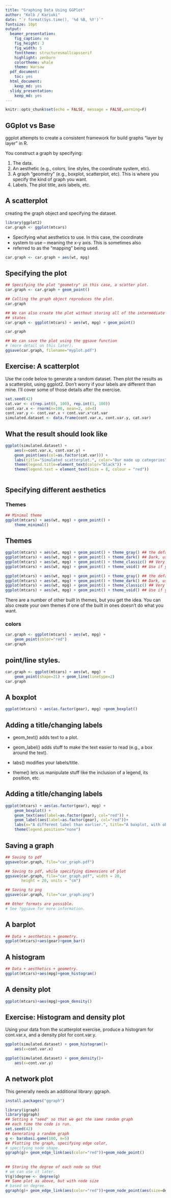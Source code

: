 ```yaml
---
title: "Graphing Data Using GGPlot"
author: "Kolb / Kariuki"
date: "`r format(Sys.time(), '%d %B, %Y')`"
fontsize: 10pt
output:
  beamer_presentation: 
    fig_caption: no
    fig_height: 3
    fig_width: 5
    fonttheme: structuresmallcapsserif
    highlight: zenburn
    colortheme: whale
    theme: Warsaw
  pdf_document:
    toc: yes
  html_document:
    keep_md: yes
  slidy_presentation:
    keep_md: yes
---
```

 
```r
knitr::opts_chunk$set(echo = FALSE, message = FALSE,warning=F)
```
 
 


## GGplot vs Base

ggplot attempts to create a consistent framework for build graphs "layer by layer" in R. 

You construct a graph by specifying:

1. The data.
2. An aesthetic (e.g., colors, line styles, the coordinate system, etc). 
3. A graph "geometry" (e.g., boxplot, scatterplot, etc). This is where you specify the kind of graph you want.
4. Labels. The plot title, axis labels, etc. 


## A scatterplot 

creating the graph object and specifying the dataset.

```r
library(ggplot2)
car.graph <- ggplot(mtcars)
```


- Specifying what aesthetics to use. In this case, the coordinate
- system to use -- meaning the x-y axis. This is sometimes also
- referred to as the "mapping" being used.


```r
car.graph <- car.graph + aes(wt, mpg)
```


## Specifying the plot

```r
## Specifying the plot "geometry" in this case, a scatter plot.
car.graph <- car.graph + geom_point()

## Calling the graph object reproduces the plot.
car.graph

## We can also create the plot without storing all of the intermediate
## states
car.graph <- ggplot(mtcars) + aes(wt, mpg) + geom_point()

car.graph

```


```r

## We can save the plot using the ggsave function 
# (more detail on this later).
ggsave(car.graph, filename="myplot.pdf")

```


## Exercise: A scatterplot

Use the code below to generate a random dataset. Then plot the results
as a scatterplot, using ggplot2. Don't worry if your labels are
different than mine. I'll cover some of those details after the
exercise.

```r
set.seed(42)
cat.var <- c(rep.int(0, 100), rep.int(1, 100))
cont.var.x <- rnorm(n=100, mean=2, sd=4)
cont.var.y <- cont.var.x + cont.var.x*cat.var
simulated.dataset <- data.frame(cont.var.x, cont.var.y, cat.var)
```

## What the result should look like

```r
ggplot(simulated.dataset) +
    aes(x=cont.var.x, cont.var.y) +
    geom_point(aes(col=as.factor(cat.var))) + 
    labs(title="Simulated scatterplot.", color="Our made up categories") +
    theme(legend.title=element_text(color="black")) + 
    theme(legend.text = element_text(size = 8, colour = "red"))
     

```



## Specifying different aesthetics

### Themes 
```r
## Minimal theme
ggplot(mtcars) + aes(wt, mpg) + geom_point() + 
    theme_minimal()
```

## Themes

```r
ggplot(mtcars) + aes(wt, mpg) + geom_point() + theme_gray() ## the default
ggplot(mtcars) + aes(wt, mpg) + geom_point() + theme_dark() ## Dark, usually not recommended.
ggplot(mtcars) + aes(wt, mpg) + geom_point() + theme_classic() ## Very traditional
ggplot(mtcars) + aes(wt, mpg) + geom_point() + theme_void() ## Use if you don't want an axis.
```

```r
ggplot(mtcars) + aes(wt, mpg) + geom_point() + theme_gray() ## the default
ggplot(mtcars) + aes(wt, mpg) + geom_point() + theme_dark() ## Dark, usually not recommended.
ggplot(mtcars) + aes(wt, mpg) + geom_point() + theme_classic() ## Very traditional
ggplot(mtcars) + aes(wt, mpg) + geom_point() + theme_void() ## Use if you don't want an axis.
```



There are a number of other built in themes, but you get the idea. You
can also create your own themes if one of the built in ones doesn't do
what you want.

### colors

```r
car.graph <- ggplot(mtcars) + aes(wt, mpg) + 
    geom_point(color="red")
car.graph
```



## point/line styles.

```r
car.graph <- ggplot(mtcars) + aes(wt, mpg) + 
    geom_point(shape=21) + geom_line(linetype=2)
car.graph
```

 
## A boxplot
```r

ggplot(mtcars) + aes(as.factor(gear), mpg) +geom_boxplot()

```

## Adding a title/changing labels

- geom_text() adds text to a plot. 

- geom_label() adds stuff to make the text easier to read (e.g., a box around the text).

-  labs() modifies your labels/title.

-  theme() lets us manipulate stuff like the inclusion of a legend, its position, etc.

## Adding a title/changing labels

```r

ggplot(mtcars) + aes(as.factor(gear), mpg) +
    geom_boxplot() +
    geom_text(aes(label=as.factor(gear), col="red")) +
    geom_label(aes(label=as.factor(gear), col="red"))+
    labs(x="A different label than earlier.", title="A boxplot, with observations labeled according to their number of gears") +
    theme(legend.position="none")

```

## Saving a graph

```r

## Saving to pdf
ggsave(car.graph, file="car_graph.pdf")

## Saving to pdf, while specifying dimensions of plot
ggsave(car.graph, file="car_graph.pdf", width = 20, 
       height = 20, units = "cm")

## Saving to png
ggsave(car.graph, file="car_graph.png")

## Other formats are possible. 
# See ?ggsave for more information.

```

## A barplot
```r
## Data + aesthetics + geometry.
ggplot(mtcars)+aes(gear)+geom_bar()
```

## A histogram

```r

## Data + aesthetics + geometry.
ggplot(mtcars)+aes(mpg)+geom_histogram()

```

## A density plot

```r
ggplot(mtcars)+aes(mpg)+geom_density()
```

## Exercise: Histogram and density plot

Using your data from the scatterplot exercise, produce a histogram for
cont.var.x, and a density plot for cont.var.y.

```r
ggplot(simulated.dataset) + geom_histogram()+
    aes(x=cont.var.x)

ggplot(simulated.dataset) + geom_density()+
    aes(x=cont.var.y)

```

## A network plot

This generally needs an additional library: ggraph.


```r
install.packages("ggraph")
```

```r
library(igraph)
library(ggraph)
## Setting a "seed" so that we get the same random graph 
## each time the code is run.
set.seed(42)
## Generating a random graph
g <- barabasi.game(100, m=5)
## Plotting the graph, specifying edge color, 
# specifying node shape.
ggraph(g)+ geom_edge_link(aes(color="red"))+geom_node_point()
```


##

```r
## Storing the degree of each node so that 
# we can use it later.
V(g)$degree <- degree(g)
## Same plot as above, but with node size 
# based on degree.
ggraph(g)+ geom_edge_link(aes(color="red"))+geom_node_point(aes(size=degree))

```

